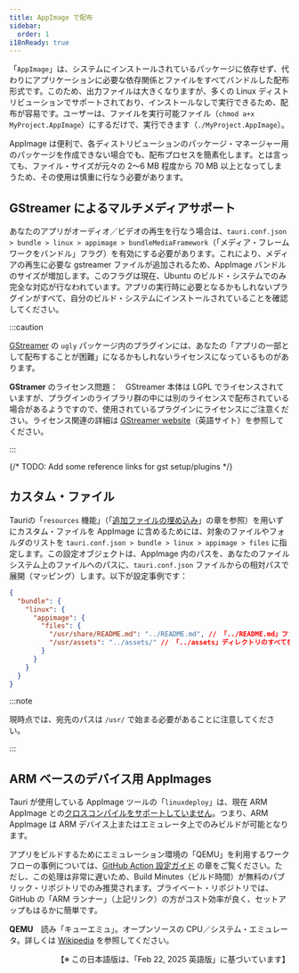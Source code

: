 ```yaml
---
title: AppImage で配布
sidebar:
  order: 1
i18nReady: true
---
```



「`AppImage`」は、システムにインストールされているパッケージに依存せず、代わりにアプリケーションに必要な依存関係とファイルをすべてバンドルした配布形式です。このため、出力ファイルは大きくなりますが、多くの Linux ディストリビューションでサポートされており、インストールなしで実行できるため、配布が容易です。ユーザーは、ファイルを実行可能ファイル（`chmod a+x MyProject.AppImage`）にするだけで、実行できます（`./MyProject.AppImage`）。

AppImage は便利で、各ディストリビューションのパッケージ・マネージャー用のパッケージを作成できない場合でも、配布プロセスを簡素化します。とは言っても、ファイル・サイズが元々の 2～6 MB 程度から 70 MB 以上となってしまうため、その使用は慎重に行なう必要があります。

## GStreamer によるマルチメディアサポート

あなたのアプリがオーディオ／ビデオの再生を行なう場合は、`tauri.conf.json > bundle > linux > appimage > bundleMediaFramework`（「メディア・フレームワークをバンドル」フラグ）を有効にする必要があります。これにより、メディアの再生に必要な gstreamer ファイルが追加されるため、AppImage バンドルのサイズが増加します。このフラグは現在、Ubuntu のビルド・システムでのみ完全な対応が行なわれています。アプリの実行時に必要となるかもしれないプラグインがすべて、自分のビルド・システムにインストールされていることを確認してください。

:::caution

[GStreamer] の `ugly` パッケージ内のプラグインには、あなたの「アプリの一部として配布することが困難」になるかもしれないライセンスになっているものがあります。

<TranslationNote lang="ja">

**GStramer** のライセンス問題：　GStreamer 本体は LGPL でライセンスされていますが、プラグインのライブラリ群の中には別のライセンスで配布されている場合があるようですので、使用されているプラグインにライセンスにご注意ください。ライセンス関連の詳細は [GStreamer website]（英語サイト）を参照してください。

</TranslationNote>

:::

{/* TODO: Add some reference links for gst setup/plugins */}

## カスタム・ファイル

Tauriの「`resources` 機能」（「[追加ファイルの埋め込み](/ja/develop/resources/)」の章を参照）を用いずにカスタム・ファイルを AppImage に含めるためには、対象のファイルやフォルダのリストを `tauri.conf.json > bundle > linux > appimage > files` に指定します。この設定オブジェクトは、AppImage 内のパスを、あなたのファイルシステム上のファイルへのパスに、`tauri.conf.json` ファイルからの相対パスで展開（マッピング）します。以下が設定事例です：

```json title="tauri.conf.json"
{
  "bundle": {
    "linux": {
      "appimage": {
        "files": {
          "/usr/share/README.md": "../README.md", // 「../README.md」ファイルを「<appimage>/usr/share/README.md」にコピー
          "/usr/assets": "../assets/" // 「../assets」ディレクトリのすべてを「<appimage>/usr/assets」にコピー
        }
      }
    }
  }
}
```

:::note

現時点では、宛先のパスは `/usr/` で始まる必要があることに注意してください。

:::

## ARM ベースのデバイス用 AppImages

Tauri が使用している AppImage ツールの「`linuxdeploy`」は、現在 ARM AppImage との[クロスコンパイルをサポートしていません]。つまり、ARM AppImage は ARM デバイス上またはエミュレータ上でのみビルドが可能となります。

アプリをビルドするためにエミュレーション環境の「QEMU」を利用するワークフローの事例については、[GitHub Action 設定ガイド](/ja/distribute/pipelines/github/#arm-runner-compilation) の章をご覧ください。ただし、この処理は非常に遅いため、Build Minutes（ビルド時間）が無料のパブリック・リポジトリでのみ推奨されます。プライベート・リポジトリでは、GitHub の「ARM ランナー」（上記リンク）の方がコスト効率が良く、セットアップもはるかに簡単です。

<TranslationNote lang="ja">

**QEMU**　読み「キューエミュ」。オープンソースの CPU／システム・エミュレータ。詳しくは [Wikipedia](https://ja.wikipedia.org/wiki/QEMU) を参照してください。

</TranslationNote>

[クロスコンパイルをサポートしていません]: https://github.com/linuxdeploy/linuxdeploy/issues/258
[GStreamer]: https://ja.wikipedia.org/wiki/GStreamer
[GStreamer website]: https://gstreamer.freedesktop.org/documentation/frequently-asked-questions/licensing.html?gi-language=c

<div style="text-align: right">
  【※ この日本語版は、「Feb 22, 2025 英語版」に基づいています】
</div>
